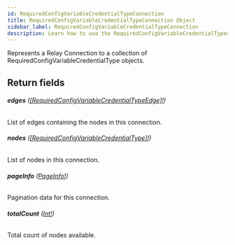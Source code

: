 ```yaml
---
id: RequiredConfigVariableCredentialTypeConnection
title: RequiredConfigVariableCredentialTypeConnection Object
sidebar_label: RequiredConfigVariableCredentialTypeConnection
description: Learn how to use the RequiredConfigVariableCredentialTypeConnection Object for 's API.
---
```


Represents a Relay Connection to a collection of RequiredConfigVariableCredentialType objects.

## Return fields

###### <b>edges</b> ([[RequiredConfigVariableCredentialTypeEdge]!](api/schema/object/RequiredConfigVariableCredentialTypeEdge.mdx))

List of edges containing the nodes in this connection.

###### <b>nodes</b> ([[RequiredConfigVariableCredentialType]!](api/schema/object/RequiredConfigVariableCredentialType.mdx))

List of nodes in this connection.

###### <b>pageInfo</b> ([PageInfo!](api/schema/object/PageInfo.mdx))

Pagination data for this connection.

###### <b>totalCount</b> ([Int!](api/schema/scalar/Int.mdx))

Total count of nodes available.
